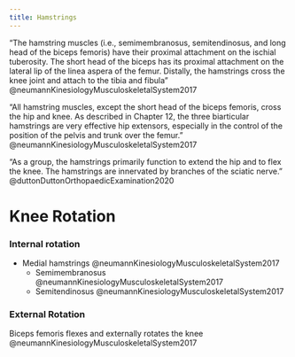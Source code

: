 ```yaml
---
title: Hamstrings
---
```



"The hamstring muscles (i.e., semimembranosus, semitendinosus, and long head of the biceps femoris) have their proximal attachment on the ischial tuberosity. The short head of the biceps has its proximal attachment on the lateral lip of the linea aspera of the femur. Distally, the hamstrings cross the knee joint and attach to the tibia and fibula" @neumannKinesiologyMusculoskeletalSystem2017 

"All hamstring muscles, except the short head of the biceps femoris, cross the hip and knee. As described in Chapter 12, the three biarticular hamstrings are very effective hip extensors, especially in the control of the position of the pelvis and trunk over the femur. " @neumannKinesiologyMusculoskeletalSystem2017 

"As a group, the hamstrings primarily function to extend the hip and to flex the knee. The hamstrings are innervated by branches of the sciatic nerve." @duttonDuttonOrthopaedicExamination2020 

# Knee Rotation

:::{layout-ncol="2"}
### Internal rotation

- Medial hamstrings @neumannKinesiologyMusculoskeletalSystem2017
    - Semimembranosus @neumannKinesiologyMusculoskeletalSystem2017
    - Semitendinosus @neumannKinesiologyMusculoskeletalSystem2017

### External Rotation
Biceps femoris flexes and externally rotates the knee @neumannKinesiologyMusculoskeletalSystem2017
:::
